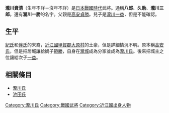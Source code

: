 {{unreferenced|time=2013-05-12T11:52:46+00:00}}
{{japanese|japanese=滝川 資清|kana=たきがわ すけきよ|romaji=Takigawa Sukekiyo|舊寫=瀧川 資清}}
'''瀧川資清'''（生年不詳－沒年不詳）是[[日本戰國時代|日本戰國時代]]武將。通稱'''八郎'''、'''久助'''、'''瀧川三郎'''。還有'''瀧川一勝'''的名字。父親是[[高安貞勝|高安貞勝]]。兒子是[[瀧川一益|瀧川一益]]，但是不能確認。

== 生平 ==
[[紀氏|紀氏]]和[[伴氏|伴氏]]的末裔，[[近江國|近江國]][[甲賀郡|甲賀郡]][[大原村|大原村]]的土豪，但是詳細情況不明。原本稱[[高安氏|高安氏]]，但是把居城讓給嫡子[[高安範勝|範勝]]，自身在[[瀧城|瀧城]]成為分家並成為[[瀧川氏|瀧川氏]]。後來把城主之位讓給次子[[瀧川一益|一益]]。

== 相關條目 ==
*[[瀧川氏|瀧川氏]]
*[[池田氏|池田氏]]

[[Category:瀧川氏|Category:瀧川氏]]
[[Category:戰國武將|Category:戰國武將]]
[[Category:近江國出身人物|Category:近江國出身人物]]